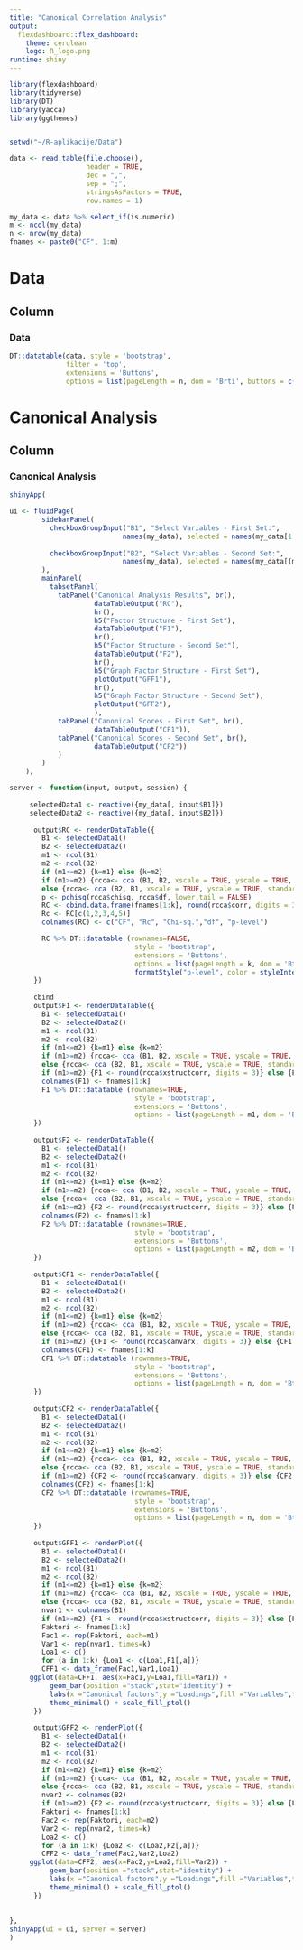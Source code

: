 ---
title: "Canonical Correlation Analysis"
output: 
  flexdashboard::flex_dashboard:
    theme: cerulean
    logo: R_logo.png
runtime: shiny
---

```{r}
library(flexdashboard)
library(tidyverse)
library(DT)
library(yacca)
library(ggthemes)


setwd("~/R-aplikacije/Data")

data <- read.table(file.choose(),                  
                   header = TRUE,                      
                   dec = ",",                          
                   sep = ";",                          
                   stringsAsFactors = TRUE,
                   row.names = 1)

my_data <- data %>% select_if(is.numeric)
m <- ncol(my_data)
n <- nrow(my_data)
fnames <- paste0("CF", 1:m)

```

Data
=======================================================================
Column {data-width=1000}
-----------------------------------------------------------------------
### Data
```{r}
DT::datatable(data, style = 'bootstrap', 
              filter = 'top', 
              extensions = 'Buttons', 
              options = list(pageLength = n, dom = 'Brti', buttons = c('copy','csv', 'excel')))
```

Canonical Analysis
=======================================================================
Column {data-width=1000}
-----------------------------------------------------------------------
### Canonical Analysis

```{r}
shinyApp(

ui <- fluidPage(
        sidebarPanel(
          checkboxGroupInput("B1", "Select Variables - First Set:",
                            names(my_data), selected = names(my_data[1:(m-3)])),
          
          checkboxGroupInput("B2", "Select Variables - Second Set:",
                            names(my_data), selected = names(my_data[(m-2):m]))
        ),
        mainPanel(
          tabsetPanel(
            tabPanel("Canonical Analysis Results", br(),
                     dataTableOutput("RC"),
                     hr(),
                     h5("Factor Structure - First Set"),
                     dataTableOutput("F1"),
                     hr(),
                     h5("Factor Structure - Second Set"),
                     dataTableOutput("F2"),
                     hr(),
                     h5("Graph Factor Structure - First Set"),
                     plotOutput("GFF1"),
                     hr(),
                     h5("Graph Factor Structure - Second Set"),
                     plotOutput("GFF2"),
                     ),
            tabPanel("Canonical Scores - First Set", br(),
                     dataTableOutput("CF1")),
            tabPanel("Canonical Scores - Second Set", br(),
                     dataTableOutput("CF2"))
            )
        )
    ),

server <- function(input, output, session) {
    
     selectedData1 <- reactive({my_data[, input$B1]})
     selectedData2 <- reactive({my_data[, input$B2]})
    
      output$RC <- renderDataTable({
        B1 <- selectedData1()
        B2 <- selectedData2()
        m1 <- ncol(B1)
        m2 <- ncol(B2)
        if (m1<=m2) {k=m1} else {k=m2}
        if (m1>=m2) {rcca<- cca (B1, B2, xscale = TRUE, yscale = TRUE, standardize.scores = TRUE)}
        else {rcca<- cca (B2, B1, xscale = TRUE, yscale = TRUE, standardize.scores = TRUE)}
        p <- pchisq(rcca$chisq, rcca$df, lower.tail = FALSE)
        RC <- cbind.data.frame(fnames[1:k], round(rcca$corr, digits = 3), round(rcca$chisq, digits = 3), rcca$df, round(p, digits = 3))
        Rc <- RC[c(1,2,3,4,5)]
        colnames(RC) <- c("CF", "Rc", "Chi-sq.","df", "p-level")

        RC %>% DT::datatable (rownames=FALSE, 
                               style = 'bootstrap', 
                               extensions = 'Buttons', 
                               options = list(pageLength = k, dom = 'Bt', buttons = c('copy'))) %>% 
                               formatStyle("p-level", color = styleInterval(c(0.05), c('red', 'black')))
      })
      
      cbind
      output$F1 <- renderDataTable({
        B1 <- selectedData1()
        B2 <- selectedData2()
        m1 <- ncol(B1)
        m2 <- ncol(B2)
        if (m1<=m2) {k=m1} else {k=m2}
        if (m1>=m2) {rcca<- cca (B1, B2, xscale = TRUE, yscale = TRUE, standardize.scores = TRUE)}
        else {rcca<- cca (B2, B1, xscale = TRUE, yscale = TRUE, standardize.scores = TRUE)}
        if (m1>=m2) {F1 <- round(rcca$xstructcorr, digits = 3)} else {F1 <- round(rcca$ystructcorr, digits = 3)} 
        colnames(F1) <- fnames[1:k]
        F1 %>% DT::datatable (rownames=TRUE, 
                               style = 'bootstrap', 
                               extensions = 'Buttons', 
                               options = list(pageLength = m1, dom = 'Bt',buttons = c('copy')))
      })
      
      output$F2 <- renderDataTable({
        B1 <- selectedData1()
        B2 <- selectedData2()
        m1 <- ncol(B1)
        m2 <- ncol(B2)
        if (m1<=m2) {k=m1} else {k=m2}
        if (m1>=m2) {rcca<- cca (B1, B2, xscale = TRUE, yscale = TRUE, standardize.scores = TRUE)}
        else {rcca<- cca (B2, B1, xscale = TRUE, yscale = TRUE, standardize.scores = TRUE)}
        if (m1>=m2) {F2 <- round(rcca$ystructcorr, digits = 3)} else {F2 <- round(rcca$xstructcorr, digits = 3)} 
        colnames(F2) <- fnames[1:k]
        F2 %>% DT::datatable (rownames=TRUE, 
                               style = 'bootstrap', 
                               extensions = 'Buttons', 
                               options = list(pageLength = m2, dom = 'Bt',buttons = c('copy')))
      })
      
      output$CF1 <- renderDataTable({
        B1 <- selectedData1()
        B2 <- selectedData2()
        m1 <- ncol(B1)
        m2 <- ncol(B2)
        if (m1<=m2) {k=m1} else {k=m2}
        if (m1>=m2) {rcca<- cca (B1, B2, xscale = TRUE, yscale = TRUE, standardize.scores = TRUE)}
        else {rcca<- cca (B2, B1, xscale = TRUE, yscale = TRUE, standardize.scores = TRUE)}
        if (m1>=m2) {CF1 <- round(rcca$canvarx, digits = 3)} else {CF1 <- round(rcca$canvary, digits = 3)} 
        colnames(CF1) <- fnames[1:k]
        CF1 %>% DT::datatable (rownames=TRUE, 
                               style = 'bootstrap', 
                               extensions = 'Buttons', 
                               options = list(pageLength = n, dom = 'Bt',buttons = c('copy')))
      })
      
      output$CF2 <- renderDataTable({
        B1 <- selectedData1()
        B2 <- selectedData2()
        m1 <- ncol(B1)
        m2 <- ncol(B2)
        if (m1<=m2) {k=m1} else {k=m2}
        if (m1>=m2) {rcca<- cca (B1, B2, xscale = TRUE, yscale = TRUE, standardize.scores = TRUE)}
        else {rcca<- cca (B2, B1, xscale = TRUE, yscale = TRUE, standardize.scores = TRUE)}
        if (m1>=m2) {CF2 <- round(rcca$canvary, digits = 3)} else {CF2 <- round(rcca$canvarx, digits = 3)} 
        colnames(CF2) <- fnames[1:k]
        CF2 %>% DT::datatable (rownames=TRUE, 
                               style = 'bootstrap', 
                               extensions = 'Buttons', 
                               options = list(pageLength = n, dom = 'Bt',buttons = c('copy')))
      })
      
      output$GFF1 <- renderPlot({
        B1 <- selectedData1()
        B2 <- selectedData2()
        m1 <- ncol(B1)
        m2 <- ncol(B2)
        if (m1<=m2) {k=m1} else {k=m2}
        if (m1>=m2) {rcca<- cca (B1, B2, xscale = TRUE, yscale = TRUE, standardize.scores = TRUE)} 
        else {rcca<- cca (B2, B1, xscale = TRUE, yscale = TRUE, standardize.scores = TRUE)}
        nvar1 <- colnames(B1)
        if (m1>=m2) {F1 <- round(rcca$xstructcorr, digits = 3)} else {F1 <- round(rcca$ystructcorr, digits = 3)} 
        Faktori <- fnames[1:k]
        Fac1 <- rep(Faktori, each=m1)
        Var1 <- rep(nvar1, times=k)
        Loa1 <- c()
        for (a in 1:k) {Loa1 <- c(Loa1,F1[,a])}
        CFF1 <- data_frame(Fac1,Var1,Loa1)
     ggplot(data=CFF1, aes(x=Fac1,y=Loa1,fill=Var1)) +
          geom_bar(position ="stack",stat="identity") +
          labs(x ="Canonical factors",y ="Loadings",fill ="Variables",title= "")+
          theme_minimal() + scale_fill_ptol()
      })
      
      output$GFF2 <- renderPlot({
        B1 <- selectedData1()
        B2 <- selectedData2()
        m1 <- ncol(B1)
        m2 <- ncol(B2)
        if (m1<=m2) {k=m1} else {k=m2}
        if (m1>=m2) {rcca<- cca (B1, B2, xscale = TRUE, yscale = TRUE, standardize.scores = TRUE)} 
        else {rcca<- cca (B2, B1, xscale = TRUE, yscale = TRUE, standardize.scores = TRUE)}
        nvar2 <- colnames(B2)
        if (m1>=m2) {F2 <- round(rcca$ystructcorr, digits = 3)} else {F2 <- round(rcca$xstructcorr, digits = 3)} 
        Faktori <- fnames[1:k]
        Fac2 <- rep(Faktori, each=m2)
        Var2 <- rep(nvar2, times=k)
        Loa2 <- c()
        for (a in 1:k) {Loa2 <- c(Loa2,F2[,a])}
        CFF2 <- data_frame(Fac2,Var2,Loa2)
     ggplot(data=CFF2, aes(x=Fac2,y=Loa2,fill=Var2)) +
          geom_bar(position ="stack",stat="identity") +
          labs(x ="Canonical factors",y ="Loadings",fill ="Variables",title= "")+
          theme_minimal() + scale_fill_ptol()
      })
      
      
},
shinyApp(ui = ui, server = server)
)
```

